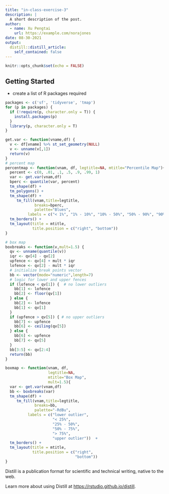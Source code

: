 ```yaml
---
title: "in-class-exercise-3"
description: |
  A short description of the post.
author:
  - name: Xu Pengtai
    url: https://example.com/norajones
date: 08-30-2021
output:
  distill::distill_article:
    self_contained: false
---
```



```r
knitr::opts_chunk$set(echo = FALSE)
```

## Getting Started
- create a list of R packages required

```r
packages <- c('sf', 'tidyverse', 'tmap')
for (p in packages) {
  if (!require(p, character.only = T)) {
    install.packages(p)
  }
  library(p, character.only = T)
}
```

```r
get.var <- function(vname,df) {
  v <- df[vname] %>% st_set_geometry(NULL)
  v <- unname(v[,1])
  return(v)
}
# percent map 
percentmap <- function(vnam, df, legtitle=NA, mtitle="Percentile Map"){
  percent <- c(0, .01, .1, .5, .9, .99, 1)
  var <- get.var(vnam,df)
  bperc <- quantile(var, percent)
  tm_shape(df) +
  tm_polygons() +
  tm_shape(df) +
     tm_fill(vnam,title=legtitle,
             breaks=bperc,
             palette="Blues",
          labels = c("< 1%", "1% - 10%", "10% - 50%", "50% - 90%", "90% - 99%", "> 99%"))  +
  tm_borders() +
  tm_layout(title = mtitle, 
            title.position = c("right", "bottom"))
}

# box map
boxbreaks <- function(v,mult=1.5) {
  qv <- unname(quantile(v))
  iqr <- qv[4] - qv[2]
  upfence <- qv[4] + mult * iqr
  lofence <- qv[2] - mult * iqr
  # initialize break points vector
  bb <- vector(mode="numeric",length=7)
  # logic for lower and upper fences
  if (lofence < qv[1]) {  # no lower outliers
    bb[1] <- lofence
    bb[2] <- floor(qv[1])
  } else {
    bb[2] <- lofence
    bb[1] <- qv[1]
  }
  if (upfence > qv[5]) { # no upper outliers
    bb[7] <- upfence
    bb[6] <- ceiling(qv[5])
  } else {
    bb[6] <- upfence
    bb[7] <- qv[5]
  }
  bb[3:5] <- qv[2:4]
  return(bb)
}

boxmap <- function(vnam, df, 
                   legtitle=NA,
                   mtitle="Box Map",
                   mult=1.5){
  var <- get.var(vnam,df)
  bb <- boxbreaks(var)
  tm_shape(df) +
     tm_fill(vnam,title=legtitle,
             breaks=bb,
             palette="-RdBu",
          labels = c("lower outlier", 
                     "< 25%", 
                     "25% - 50%", 
                     "50% - 75%",
                     "> 75%", 
                     "upper outlier"))  +
  tm_borders() +
  tm_layout(title = mtitle, 
            title.position = c("right",
                               "bottom"))
}

```


Distill is a publication format for scientific and technical writing, native to the web.

Learn more about using Distill at <https://rstudio.github.io/distill>.


